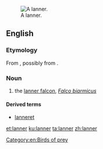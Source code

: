 [[Image:Lanner Falcon 800.jpg|thumb|A lanner.]]
==English==

===Etymology===
From {{etyl|frm|en}} {{m|frm|lanier||cowardly}}, possibly from {{etyl|la|en}} {{m|la|lānārius}}.

===Noun===
{{en-noun}}

# the [[lanner falcon]], ''[[Falco biarmicus]]''

====Derived terms====
*[[lanneret]]

{{wikipedia|Lanner Falcon}}

[[Category:en:Birds of prey]]

[[et:lanner]]
[[ku:lanner]]
[[ta:lanner]]
[[zh:lanner]]